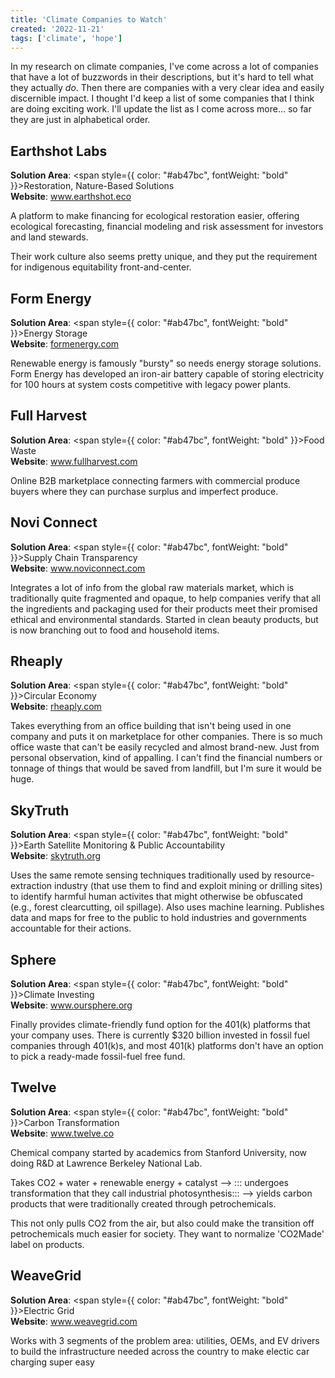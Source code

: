 ```yaml
---
title: 'Climate Companies to Watch'
created: '2022-11-21'
tags: ['climate', 'hope']
---
```


In my research on climate companies, I've come across a lot of companies that have a lot of buzzwords in their descriptions,
but it's hard to tell what they actually *do*. Then there are companies with a very clear idea and easily discernible impact. I thought I'd keep a list of some companies that I think are doing 
exciting work. I'll update the list as I come across more... so far they are just in alphabetical order.

## Earthshot Labs
**Solution Area**: <span style={{ color: "#ab47bc", fontWeight: "bold" }}>Restoration, Nature-Based Solutions</span>  
**Website**: <a href="https://www.earthshot.eco/" target="_blank" rel="noopener">www.earthshot.eco</a>

A platform to make financing for ecological restoration easier, offering ecological forecasting, financial modeling and risk assessment for investors and land stewards. 

Their work culture also seems pretty unique, and they put the requirement for indigenous equitability front-and-center.

## Form Energy
**Solution Area**: <span style={{ color: "#ab47bc", fontWeight: "bold" }}>Energy Storage</span>   
**Website**: <a href="https://formenergy.com/" target="_blank" rel="noopener">formenergy.com</a>

Renewable energy is famously "bursty" so needs energy storage solutions. Form Energy has developed an iron-air battery capable of storing electricity for 100 hours at system costs competitive with legacy power plants. 

## Full Harvest
**Solution Area**: <span style={{ color: "#ab47bc", fontWeight: "bold" }}>Food Waste</span>   
**Website**: <a href="https://www.fullharvest.com/" target="_blank" rel="noopener">www.fullharvest.com</a>  

Online B2B marketplace connecting farmers with commercial produce buyers where they can purchase surplus and imperfect produce.

## Novi Connect
**Solution Area**: <span style={{ color: "#ab47bc", fontWeight: "bold" }}>Supply Chain Transparency</span>   
**Website**: <a href="https://www.noviconnect.com/" target="_blank" rel="noopener">www.noviconnect.com</a>

Integrates a lot of info from the global raw materials market, which is traditionally quite fragmented and opaque, to help companies verify that all the ingredients and packaging used for their products meet their promised ethical and environmental standards. Started in clean beauty products, but is now branching out to food and household items.

## Rheaply
**Solution Area**: <span style={{ color: "#ab47bc", fontWeight: "bold" }}>Circular Economy</span>   
**Website**: <a href="https://rheaply.com/" target="_blank" rel="noopener">rheaply.com</a>

Takes everything from an office building that isn't being used in one company and puts it on marketplace for other companies. There is so much office waste that can't be easily recycled and almost brand-new. Just from personal observation, kind of appalling. I can't find the financial numbers or tonnage of things that would be saved from landfill, but I'm sure it would be huge.

## SkyTruth
**Solution Area**: <span style={{ color: "#ab47bc", fontWeight: "bold" }}>Earth Satellite Monitoring & Public Accountability</span>   
**Website**: <a href="https://skytruth.org/" target="_blank" rel="noopener">skytruth.org</a>

Uses the same remote sensing techniques traditionally used by resource-extraction industry (that use them to find and exploit mining or drilling sites) to identify harmful human activites that might otherwise be obfuscated (e.g., forest clearcutting, oil spillage). Also uses machine learning. Publishes data and maps for free to the public to hold industries and governments accountable for their actions. 

## Sphere
**Solution Area**: <span style={{ color: "#ab47bc", fontWeight: "bold" }}>Climate Investing</span>   
**Website**: <a href="https://www.oursphere.org/" target="_blank" rel="noopener">www.oursphere.org</a>

Finally provides climate-friendly fund option for the 401(k) platforms that your company uses. There is currently $320 billion invested in fossil fuel companies through 401(k)s, and most 401(k) platforms don't have an option to pick a ready-made fossil-fuel free fund. 

## Twelve
**Solution Area**: <span style={{ color: "#ab47bc", fontWeight: "bold" }}>Carbon Transformation</span>  
**Website**: <a href="https://www.twelve.co/" target="_blank" rel="noopener">www.twelve.co</a>

Chemical company started by academics from Stanford University, now doing R&D at Lawrence Berkeley National Lab. 

Takes CO2 + water + renewable energy + catalyst --> ::: undergoes transformation that they call industrial photosynthesis::: --> yields carbon products that were traditionally created through petrochemicals. 

This not only pulls CO2 from the air, but also could make the transition off petrochemicals much easier for society. They want to normalize 'CO2Made' label on products. 


## WeaveGrid
**Solution Area**: <span style={{ color: "#ab47bc", fontWeight: "bold" }}>Electric Grid</span>  
**Website**: <a href="https://www.weavegrid.com/" target="_blank" rel="noopener">www.weavegrid.com</a>

Works with 3 segments of the problem area: utilities, OEMs, and EV drivers to build the infrastructure needed across the country to make electic car charging super easy



